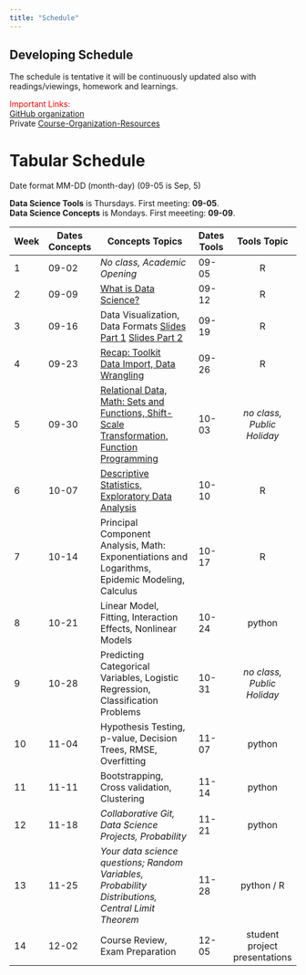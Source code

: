```yaml
---
title: "Schedule"
---
```


:::{.callout-important collapse=false appearance='default' icon=true}
## Developing Schedule
The schedule is tentative it will be continuously updated also with readings/viewings, homework and learnings.

[Important Links:]{style='color:red;'}    
[GitHub organization](https://github.com/CU-F24-MDSSB-01-Concepts-Tools)    
Private [Course-Organization-Resources](https://github.com/CU-F24-MDSSB-01-Concepts-Tools/Course-Organization-Resources)
:::

# Tabular Schedule  {.unnumbered}

Date format MM-DD (month-day) (09-05 is Sep, 5) 

**Data Science Tools** is Thursdays. First meeting: **09-05**.   
**Data Science Concepts** is Mondays. First meeeting:  **09-09**. 

| Week | Dates Concepts  | **Concepts Topics**                                                | Dates Tools  | **Tools Topic**    |
|------|--------|-------------------------------------------------------------|----------|:------------:|
| 1    | 09-02  | *No class, Academic Opening*                                | 09-05    | R            |
| 2    | 09-09  | [What is Data Science?](https://docs.google.com/presentation/d/1xoUAOMptSXCGi3DpaqRmBdNKVcaijT4u7G0R2pvrmBM/pub?start=false&loop=false&delayms=3000) | 09-12    | R            |
| 3    | 09-16  | Data Visualization, Data Formats [Slides Part 1](https://docs.google.com/presentation/d/1xX06QXjfzI1FXBgJRh0vqsP_TKUutW2gUJTvJfi5krw/pub?start=false&loop=false&delayms=3000) [Slides Part 2](W02.qmd) | 09-19    | R            |
| 4    | 09-23  | [Recap: Toolkit](W03-toolkit.qmd) <br> [Data Import, Data Wrangling](W03.qmd)   | 09-26    | R            |
| 5    | 09-30  | [Relational Data, Math: Sets and Functions, Shift-Scale Transformation, Function Programming](W04.qmd)  | 10-03    | *no class, Public Holiday* |
| 6    | 10-07  | [Descriptive Statistics, Exploratory Data Analysis](W05.qmd) | 10-10    | R            |
| 7    | 10-14  | Principal Component Analysis, Math: Exponentiations and Logarithms, Epidemic Modeling, Calculus | 10-17    | R            |
| 8    | 10-21  | Linear Model, Fitting, Interaction Effects, Nonlinear Models | 10-24    | python       |
| 9    | 10-28  | Predicting Categorical Variables, Logistic Regression, Classification Problems  | 10-31    | *no class, Public Holiday* |
| 10   | 11-04  | Hypothesis Testing, p-value, Decision Trees, RMSE, Overfitting | 11-07    | python       |
| 11   | 11-11  | Bootstrapping, Cross validation, Clustering                 | 11-14    | python       |
| 12   | 11-18  | *Collaborative Git, Data Science Projects, Probability*       | 11-21    | python       |
| 13   | 11-25  | *Your data science questions; Random Variables, Probability Distributions, Central Limit Theorem* | 11-28    | python / R   |
| 14   | 12-02  | Course Review, Exam Preparation                             | 12-05    | student project presentations |


